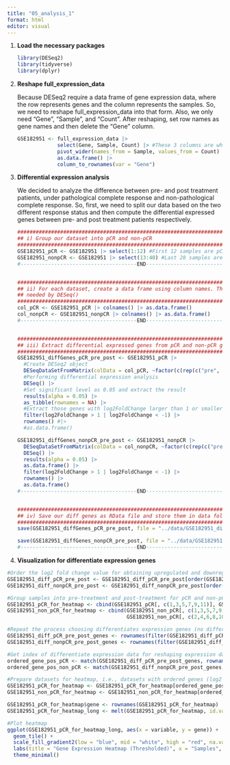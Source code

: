 ```yaml
---
title: "05_analysis_1"
format: html
editor: visual
---
```


1.  **Load the necessary packages**

    ```r
    library(DESeq2)
    library(tidyverse)
    library(dplyr)
    ```

2.  **Reshape full_expression_data**

    Because DESeq2 require a data frame of gene expression data, where the row represents genes and the column represents the samples. So, we need to reshape full_expression_data into that form. Also, we only need "Gene", "Sample", and "Count". After reshaping, set row names as gene names and then delete the "Gene" column.

    ```r
    GSE182951 <- full_expression_data |> 
                 select(Gene, Sample, Count) |> #These 3 columns are what we need
                 pivot_wider(names_from = Sample, values_from = Count) |> 
                 as.data.frame() |>
                 column_to_rownames(var = "Gene")
    ```

3.  **Differential expression analysis**

    We decided to analyze the difference between pre- and post treatment patients, under pathological complete response and non-pathological complete response. So, first, we need to split our data based on the two different response status and then compute the differential expressed genes between pre- and post treatment patients respectively.

    ```r
    ########################################################################################
    ## i) Group our dataset into pCR and non-pCR
    ########################################################################################
    GSE182951_pCR <- GSE182951 |> select(1:12) #First 12 samples are pCR
    GSE182951_nonpCR <- GSE182951 |> select(13:40) #Last 28 samples are non-pCR
    #--------------------------------------END----------------------------------------------


    ########################################################################################
    ## ii) For each dataset, create a data frame using column names. This data frame is 
    ## needed by DESeq()
    ########################################################################################
    col_pCR <- GSE182951_pCR |> colnames() |> as.data.frame()
    col_nonpCR <- GSE182951_nonpCR |> colnames() |> as.data.frame()
    #--------------------------------------END----------------------------------------------


    ########################################################################################
    ## iii) Extract differential expressed genes from pCR and non-pCR group, respectively
    ########################################################################################
    GSE182951_diffGenes_pCR_pre_post <- GSE182951_pCR |>
      #Create DESeq2 object
      DESeqDataSetFromMatrix(colData = col_pCR, ~factor(c(rep(c("pre", "post"), 6)))) |>
      #Performing differential expression analysis
      DESeq() |>
      #Set significant level as 0.05 and extract the result
      results(alpha = 0.05) |>
      as_tibble(rownames = NA) |>
      #Extract those genes with log2FoldChange larger than 1 or smaller than -1
      filter(log2FoldChange > 1 | log2FoldChange < -1) |> 
      rownames() #|>
      #as.data.frame()

    GSE182951_diffGenes_nonpCR_pre_post <- GSE182951_nonpCR |>
      DESeqDataSetFromMatrix(colData = col_nonpCR, ~factor(c(rep(c("pre", "post"), 14)))) |>
      DESeq() |>
      results(alpha = 0.05) |>
      as.data.frame() |>
      filter(log2FoldChange > 1 | log2FoldChange < -1) |> 
      rownames() |> 
      as.data.frame()
    #--------------------------------------END----------------------------------------------


    ########################################################################################
    ## iv) Save our diff genes as RData file and store them in data folder
    ########################################################################################
    save(GSE182951_diffGenes_pCR_pre_post, file = "../data/GSE182951_diffGenes_pCR_pre_post.RData")

    save(GSE182951_diffGenes_nonpCR_pre_post, file = "../data/GSE182951_diffGenes_nonpCR_pre_post.RData")
    #--------------------------------------END----------------------------------------------
    ```

4.  **Visualization for differentiate expression genes**

```r
#Order the log2 fold change value for obtaining upregulated and downregulated genes
GSE182951_diff_pCR_pre_post <- GSE182951_diff_pCR_pre_post[order(GSE182951_diff_pCR_pre_post$log2FoldChange), ]
GSE182951_diff_nonpCR_pre_post <- GSE182951_diff_nonpCR_pre_post[order(GSE182951_diff_nonpCR_pre_post$log2FoldChange), ]

#Group samples into pre-treatment and post-treatment for pCR and non-pCR respectively
GSE182951_pCR_for_heatmap <- cbind(GSE182951_pCR[, c(1,3,5,7,9,11)], GSE182951_pCR[, c(2,4,6,8,10,12)])
GSE182951_non_pCR_for_heatmap <- cbind(GSE182951_non_pCR[, c(1,3,5,7,9,11,13,15,17,19,21,23,25,27)],
                                       GSE182951_non_pCR[, c(2,4,6,8,10,12,14,16,18,20,22,24,26,28)])

#Repeat the process choosing differentiates expression genes (no difference from the previous, but in an order of log2 fold change from low to high)
GSE182951_diff_pCR_pre_post_genes <- rownames(filter(GSE182951_diff_pCR_pre_post, log2FoldChange < -1 | log2FoldChange > 1))
GSE182951_diff_nonpCR_pre_post_genes <- rownames(filter(GSE182951_diff_nonpCR_pre_post, log2FoldChange < -1 | log2FoldChange > 1))

#Get index of differentiate expression data for reshaping expression data
ordered_gene_pos_pCR <- match(GSE182951_diff_pCR_pre_post_genes, rownames(GSE182951_pCR_for_heatmap))
ordered_gene_pos_non_pCR <- match(GSE182951_diff_nonpCR_pre_post_genes, rownames(GSE182951_non_pCR_for_heatmap))

#Prepare datasets for heatmap, i.e., datasets with ordered genes (log2 fold change from low to #high)
GSE182951_pCR_for_heatmap <- GSE182951_pCR_for_heatmap[ordered_gene_pos_pCR, ]
GSE182951_non_pCR_for_heatmap <- GSE182951_non_pCR_for_heatmap[ordered_gene_pos_non_pCR, ]

GSE182951_pCR_for_heatmap$gene <- rownames(GSE182951_pCR_for_heatmap)
GSE182951_pCR_for_heatmap_long <- melt(GSE182951_pCR_for_heatmap, id.vars = "gene", measure.vars = colnames(GSE182951_pCR_for_heatmap)[1:12])

#Plot heatmap
ggplot(GSE182951_pCR_for_heatmap_long, aes(x = variable, y = gene)) +
  geom_tile() +
  scale_fill_gradient2(low = "blue", mid = "white", high = "red", na.value = "gray") +
  labs(title = "Gene Expression Heatmap (Thresholded)", x = "Samples", y = "Genes") +
  theme_minimal()

```
